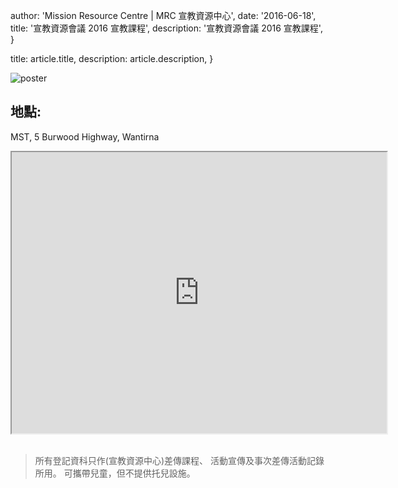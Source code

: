 
  author: 'Mission Resource Centre | MRC 宣教資源中心',
  date: '2016-06-18',
  title: '宣教資源會議 2016 宣教課程',
  description: '宣教資源會議 2016 宣教課程',
}

  title: article.title,
  description: article.description,
}


<Image src={poster} alt="poster" />

## 地點:

MST,
5 Burwood Highway, Wantirna

<iframe
  src="https://maps.google.com/maps?width=100%25&amp;height=600&amp;hl=en&amp;q=5%20Burwood%20Highway,%20Wantirna+(MST)&amp;t=&amp;z=14&amp;ie=UTF8&amp;iwloc=B&amp;output=embed"
  width="600"
  height="450"
  style={{ border: '0' }}
  allowfullscreen=""
  loading="lazy"
></iframe>​

> 所有登記資科只作(宣教資源中心)差傳課程、 活動宣傳及事次差傳活動記錄所用。
> 可攜帶兒童，但不提供托兒設施。
